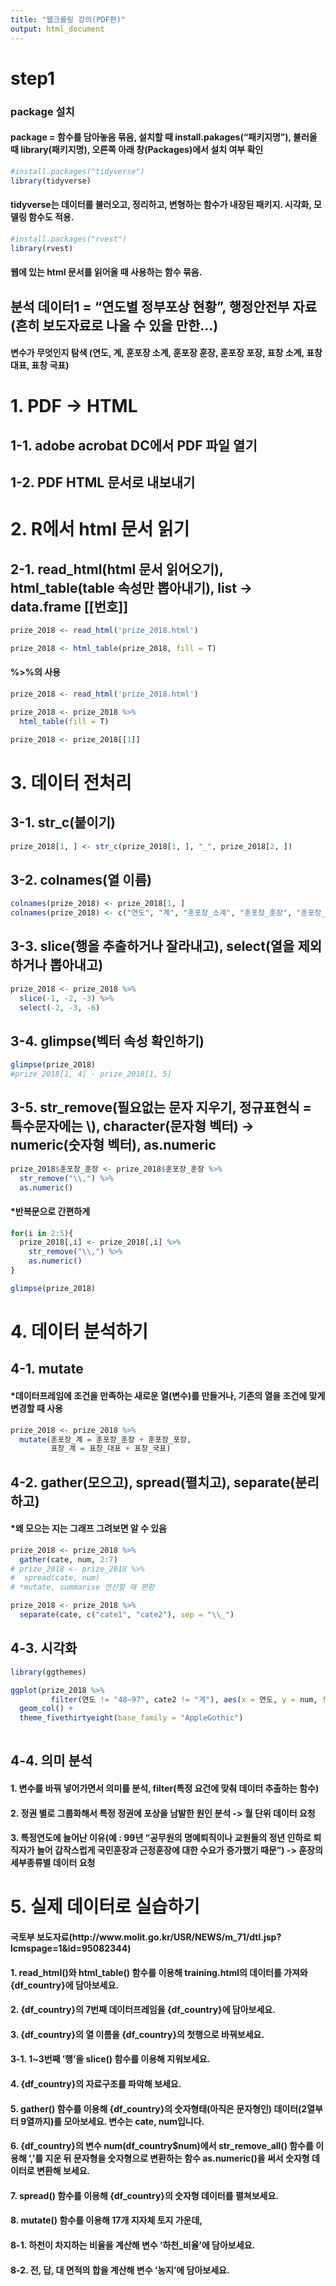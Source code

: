 ```yaml
---
title: "웹크롤링 강의(PDF편)"
output: html_document
---
```

# step1  

### package 설치  
#### package = 함수를 담아놓음 묶음, 설치할 때 install.pakages("패키지명"), 불러올 때 library(패키지명), 오른쪽 아래 창(Packages)에서 설치 여부 확인
```r
#install.packages("tidyverse")  
library(tidyverse) 
```
#### tidyverse는 데이터를 불러오고, 정리하고, 변형하는 함수가 내장된 패키지. 시각화, 모델링 함수도 적용.

```r
#install.packages("rvest")  
library(rvest) 
```
#### 웹에 있는 html 문서를 읽어올 때 사용하는 함수 묶음.

## 분석 데이터1 = "연도별 정부포상 현황", 행정안전부 자료(흔히 보도자료로 나올 수 있을 만한...) 
#### 변수가 무엇인지 탐색 (연도, 계, 훈포장 소계, 훈포장 훈장, 훈포장 포장, 표창 소계, 표창 대표, 표창 국표) 

# 1. PDF -> HTML  
## 1-1. adobe acrobat DC에서 PDF 파일 열기
## 1-2. PDF HTML 문서로 내보내기

# 2. R에서 html 문서 읽기  

## 2-1. read_html(html 문서 읽어오기), html_table(table 속성만 뽑아내기), list -> data.frame [[번호]]
```r
prize_2018 <- read_html('prize_2018.html')  

prize_2018 <- html_table(prize_2018, fill = T)  
```

#### %>%의 사용
```r
prize_2018 <- read_html('prize_2018.html')  

prize_2018 <- prize_2018 %>%   
  html_table(fill = T)   
```

```r
prize_2018 <- prize_2018[[1]]  
```

# 3. 데이터 전처리  

## 3-1. str_c(붙이기)
```r
prize_2018[1, ] <- str_c(prize_2018[1, ], "_", prize_2018[2, ]) 
```

## 3-2. colnames(열 이름)

```r
colnames(prize_2018) <- prize_2018[1, ]  
colnames(prize_2018) <- c("연도", "계", "훈포장_소계", "훈포장_훈장", "훈포장_포장", "표창_계", "표창_대표", "표창_국표")  
```

## 3-3. slice(행을 추출하거나 잘라내고), select(열을 제외하거나 뽑아내고)

```r
prize_2018 <- prize_2018 %>% 
  slice(-1, -2, -3) %>% 
  select(-2, -3, -6)
```

## 3-4. glimpse(벡터 속성 확인하기)

```r
glimpse(prize_2018) 
#prize_2018[1, 4] - prize_2018[1, 5]
```

## 3-5. str_remove(필요없는 문자 지우기, 정규표현식 = 특수문자에는 \\), character(문자형 벡터) -> numeric(숫자형 벡터), as.numeric

```r
prize_2018$훈포장_훈장 <- prize_2018$훈포장_훈장 %>%   
  str_remove("\\,") %>%   
  as.numeric()    
```

#### *반복문으로 간편하게 
```r
for(i in 2:5){
  prize_2018[,i] <- prize_2018[,i] %>%   
    str_remove("\\,") %>%   
    as.numeric()  
}
```

```r
glimpse(prize_2018)   
```

# 4. 데이터 분석하기 

## 4-1. mutate
#### *데이터프레임에 조건을 만족하는 새로운 열(변수)를 만들거나, 기존의 열을 조건에 맞게 변경할 때 사용

```r
prize_2018 <- prize_2018 %>%   
  mutate(훈포장_계 = 훈포장_훈장 + 훈포장_포장,  
         표창_계 = 표창_대표 + 표창_국표)  
```

## 4-2. gather(모으고), spread(펼치고), separate(분리하고)

#### *왜 모으는 지는 그래프 그려보면 알 수 있음

```r
prize_2018 <- prize_2018 %>%   
  gather(cate, num, 2:7)
# prize_2018 <- prize_2018 %>% 
#  spread(cate, num)
# *mutate, summarise 연산할 때 편함
```

```r
prize_2018 <- prize_2018 %>%      
  separate(cate, c("cate1", "cate2"), sep = "\\_")  
```

## 4-3. 시각화

```r
library(ggthemes)  

ggplot(prize_2018 %>%     
         filter(연도 != "48∼97", cate2 != "계"), aes(x = 연도, y = num, fill = cate2)) +    
  geom_col() +    
  theme_fivethirtyeight(base_family = "AppleGothic")     
  
```
 
  
## 4-4. 의미 분석

#### 1. 변수를 바꿔 넣어가면서 의미를 분석, filter(특정 요건에 맞춰 데이터 추출하는 함수)
#### 2. 정권 별로 그룹화해서 특정 정권에 포상을 남발한 원인 분석 -> 월 단위 데이터 요청 
#### 3. 특정연도에 늘어난 이유(예 : 99년 “공무원의 명예퇴직이나 교원들의 정년 인하로 퇴직자가 늘어 갑작스럽게 국민훈장과 근정훈장에 대한 수요가 증가했기 때문”)  -> 훈장의 세부종류별 데이터 요청

# 5. 실제 데이터로 실습하기
#### 국토부 보도자료(http://www.molit.go.kr/USR/NEWS/m_71/dtl.jsp?lcmspage=1&id=95082344)

#### 1. read_html()와 html_table() 함수를 이용해 training.html의 데이터를 가져와 {df_country}에 담아보세요.   

#### 2. {df_country}의 7번째 데이터프레임을 {df_country}에 담아보세요. 

#### 3. {df_country}의 열 이름을 {df_country}의 첫행으로 바꿔보세요.
#### 3-1. 1~3번째 '행'을 slice() 함수를 이용해 지워보세요.
 
#### 4. {df_country}의 자료구조를 파악해 보세요.
 
#### 5. gather() 함수를 이용해 {df_country}의 숫자형태(아직은 문자형인) 데이터(2열부터 9열까지)를 모아보세요. 변수는 cate, num입니다.

#### 6. {df_country}의 변수 num(df_country$num)에서 str_remove_all() 함수를 이용해 ','를 지운 뒤 문자형을 숫자형으로 변환하는 함수 as.numeric()을 써서 숫자형 데이터로 변환해 보세요.

#### 7. spread() 함수를 이용해  {df_country}의 숫자형 데이터를 펼쳐보세요. 

#### 8. mutate() 함수를 이용해 17개 지자체 토지 가운데,
#### 8-1. 하천이 차지하는 비율을 계산해 변수 '하천_비율'에 담아보세요.
#### 8-2. 전, 답, 대 면적의 합을 계산해 변수 '농지'에 담아보세요.


